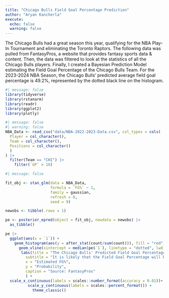 ```yaml
---
title: "Chicago Bulls Field Goal Percentage Prediction"
author: "Aryan Kancherla"
execute: 
  echo: false
  warning: false
---
```


The Chicago Bulls had a great season this year, qualifying for the NBA Play-In Tournament and eliminating the Toronto Raptors. The following data was pulled from FantasyPros, a website that provides fantasy sports data & content. Then, the data was filtered to look at the statistics of all the Chicago Bulls players. Finally, I created a Bayesian Prediction Model estimating the Field Goal Percentage of the Chicago Bulls Team. For the 2023-2024 NBA Season, the Chicago Bulls' predicted average field goal percentage is 49.2%, represented by the dotted black line on the histogram. 

```r
#| message: false
library(tidyverse)
library(rstanarm)
library(readr)
library(ggplot2)
library(plotly)
```

```r
#| message: false
#| warning: false
NBA_Data <- read_csv("data/NBA-2022-2023-Data.csv", col_types = cols(
  Player = col_character(),
  Team = col_character(),
  Positions = col_character()
  )
) |> 
  filter(Team == "CHI") |>
    filter(`GP` > 10)

```

```r
#| message: false

fit_obj <- stan_glm(data = NBA_Data, 
                    formula = `FG%` ~ 1, 
                    family = gaussian, 
                    refresh = 0,
                    seed = 9)

newobs <- tibble(.rows = 1)

pe <- posterior_epred(object = fit_obj, newdata = newobs) |> 
  as_tibble()
```

```r
pe |> 
  ggplot(aes(x = `1`)) +
    geom_histogram(aes(y = after_stat(count/sum(count))), fill = "red", color = "black", bins = 100) +
      geom_vline(xintercept = median(pe$`1`), linetype = "dotted", lwd = 1.5) + 
       labs(title = "The Chicago Bulls' Predicted Field Goal Percentage for the 2023-2024 NBA Season",
         subtitle = "It is likely that the Field Goal Percentage will be 49.2% next season",
         x = "Estimated FG%",
         y = "Probability",
         caption = "Source: FantasyPros"
         ) +
  scale_x_continuous(labels = scales::number_format(accuracy = 0.01))+
          scale_y_continuous(labels = scales::percent_format()) +
            theme_classic()

```
